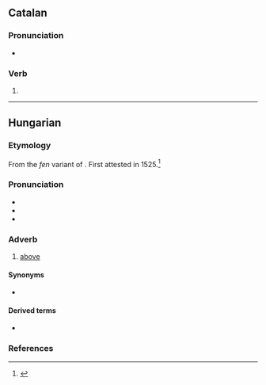 ==Catalan==

===Pronunciation===
* {{rhymes|ent|lang=ca}}

===Verb===
{{head|ca|verb form}}

# {{ca-verb form of|t=pres|m=ptc|fer}}

----

==Hungarian==

===Etymology===
From the ''fen'' variant of {{af|hu|fenn|-t|t1=above|t2=adverbial suffix}}. First attested in 1525.<ref>{{R:Zaicz 2006}}</ref>

===Pronunciation===
* {{hu-IPA}}
* {{audio|Hu-fent.ogg|Audio|lang=hu}}
* {{hyphenation|fent|lang=hu}}

===Adverb===
{{head|hu|adverb}}

# [[above]]

====Synonyms====
* {{l|hu|fenn}}

====Derived terms====
* {{l|hu|fenti}}

===References===
<references/>